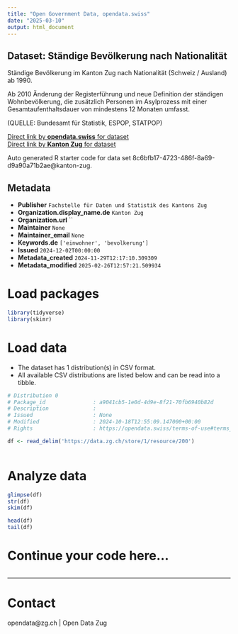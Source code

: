 ```yaml
---
title: "Open Government Data, opendata.swiss"
date: "2025-03-10"
output: html_document
---
```


## Dataset: Ständige Bevölkerung nach Nationalität

Ständige Bevölkerung im Kanton Zug nach Nationalität (Schweiz / Ausland) ab 1990.

Ab 2010 Änderung der Registerführung und neue Definition der ständigen Wohnbevölkerung, die zusätzlich Personen im Asylprozess mit einer Gesamtaufenthaltsdauer von mindestens 12 Monaten umfasst.

(QUELLE: Bundesamt für Statistik, ESPOP, STATPOP)

[Direct link by **opendata.swiss** for dataset](https://opendata.swiss/de/dataset/standige-bevolkerung-nach-nationalitat)<br>
[Direct link by **Kanton Zug** for dataset](https://www.zg.ch/behoerden/gesundheitsdirektion/statistikfachstelle/themen/01bevoelkerungszahlen/bevoelkerungsstand)

Auto generated R starter code for data set 8c6bfb17-4723-486f-8a69-d9a90a71b2ae@kanton-zug.

## Metadata

- **Publisher** `Fachstelle für Daten und Statistik des Kantons Zug`
- **Organization.display_name.de** `Kanton Zug`
- **Organization.url** ``
- **Maintainer** `None`
- **Maintainer_email** `None`
- **Keywords.de** `['einwohner', 'bevolkerung']`
- **Issued** `2024-12-02T00:00:00`
- **Metadata_created** `2024-11-29T12:17:10.309309`
- **Metadata_modified** `2025-02-26T12:57:21.509934`


# Load packages

```r

library(tidyverse)
library(skimr)

```

# Load data

-   The dataset has 1 distribution(s) in CSV format.
-   All available CSV distributions are listed below and can be read into a tibble.

```r

# Distribution 0
# Package_id               : a9041cb5-1e0d-4d9e-8f21-70fb6940b82d
# Description              : 
# Issued                   : None
# Modified                 : 2024-10-18T12:55:09.147000+00:00
# Rights                   : https://opendata.swiss/terms-of-use#terms_by

df <- read_delim('https://data.zg.ch/store/1/resource/200')



```

# Analyze data

```r

glimpse(df)
str(df)
skim(df)

head(df)
tail(df)

```

# Continue your code here...

```r

```

------------------------------------------------------------------------

# Contact

opendata@zg.ch | Open Data Zug
